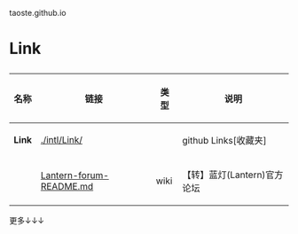 taoste.github.io

<h1>Link</h1>

{|
! 名称 !! 链接 !! 类型 !! 说明
|-
| '''Link''' ||   [https://github.com/taoste/taoste.github.io/tree/master/intl/Link ./intl/Link/] ||  &nbsp;  || github Links[收藏夹]
|-
|  &nbsp; || [https://github.com/taoste/taoste.github.io/blob/master/intl/Link/Lantern-forum-README.md Lantern-forum-README.md] || wiki || 
【转】蓝灯(Lantern)官方论坛
|}
更多↓↓↓
